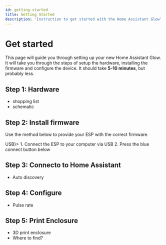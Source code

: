 ```yaml
---
id: getting-started
title: Getting Started
description: 'Instruction to get started with the Home Assistant Glow'
---
```



# Get started

This page will guide you through setting up your new Home Assistant Glow. It will take you through the steps of setup the hardware, installing the firmware and configure the device. It should take **5-10 minutes**, but probably less.

## Step 1: Hardware

- shopping list
- schematic

## Step 2: Install firmware

Use the method below to provide your ESP with the correct firmware.

<Tabs>
  <TabItem value="usb" label={<><icon icon={faUsb} size="lg"/> USB</>}>
1. Connect the ESP to your computer via USB
2. Press the blue connect button below

<EspInstallButton unsupportedMessage="Provisioning via USB only works in browsers which support Web Serial, such as Chrome or Edge." />
  </TabItem>
</Tabs>

## Step 3: Connecto to Home Assistant

- Auto discovery

## Step 4: Configure

- Pulse rate

## Step 5: Print Enclosure

- 3D print enclosure
- Where to find?